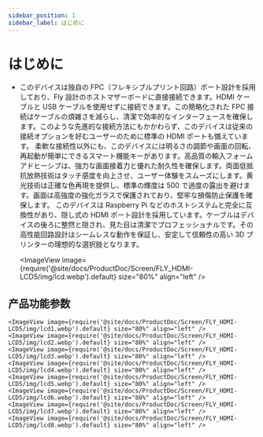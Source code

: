 ```yaml
---
sidebar_position: 1
sidebar_label: はじめに
---
```


# はじめに

* このデバイスは独自の FPC（フレキシブルプリント回路）ポート設計を採用しており、Fly 設計のホストマザーボードに直接接続できます。HDMI ケーブルと USB ケーブルを使用せずに接続できます。この簡略化された FPC 接続はケーブルの煩雑さを減らし、清潔で効率的なインターフェースを確保します。このような先進的な接続方法にもかかわらず、このデバイスは従来の接続オプションを好むユーザーのために標準の HDMI ポートも備えています。
柔軟な接続性以外にも、このデバイスには明るさの調節や画面の回転、再起動が簡単にできるスマート機能キーがあります。高品質の輸入フォームアドヒーシブは、強力な画面接着力と優れた耐久性を確保します。両面低抵抗放熱技術はタッチ感度を向上させ、ユーザー体験をスムーズにします。黄光技術は正確な色再現を提供し、標準の輝度は 500 で過度の露出を避けます。画面は高強度の強化ガラスで保護されており、堅牢な損傷防止保護を確保します。
このデバイスは Raspberry Pi などのホストシステムと完全に互換性があり、隠し式の HDMI ポート設計を採用しています。ケーブルはデバイスの後ろに整然と隠され、見た目は清潔でプロフェッショナルです。その高性能回路設計はシームレスな動作を保証し、安定して信頼性の高い 3D プリンターの理想的な選択肢となります。

    <ImageView image={require('@site/docs/ProductDoc/Screen/FLY_HDMI-LCD5/img/lcd.webp').default} size="80%" align="left" />

## 产品功能参数
    <ImageView image={require('@site/docs/ProductDoc/Screen/FLY_HDMI-LCD5/img/lcd1.webp').default} size="80%" align="left" />
    <ImageView image={require('@site/docs/ProductDoc/Screen/FLY_HDMI-LCD5/img/lcd2.webp').default} size="80%" align="left" />
    <ImageView image={require('@site/docs/ProductDoc/Screen/FLY_HDMI-LCD5/img/lcd3.webp').default} size="80%" align="left" />
    <ImageView image={require('@site/docs/ProductDoc/Screen/FLY_HDMI-LCD5/img/lcd4.webp').default} size="80%" align="left" />
    <ImageView image={require('@site/docs/ProductDoc/Screen/FLY_HDMI-LCD5/img/lcd5.webp').default} size="80%" align="left" />
    <ImageView image={require('@site/docs/ProductDoc/Screen/FLY_HDMI-LCD5/img/lcd6.webp').default} size="80%" align="left" />
    <ImageView image={require('@site/docs/ProductDoc/Screen/FLY_HDMI-LCD5/img/lcd7.webp').default} size="80%" align="left" />
    <ImageView image={require('@site/docs/ProductDoc/Screen/FLY_HDMI-LCD5/img/lcd8.webp').default} size="80%" align="left" />
